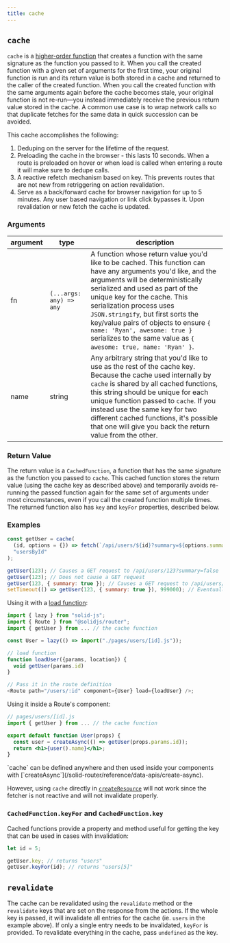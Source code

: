 ```yaml
---
title: cache
---
```


## `cache`

`cache` is a [higher-order function](https://en.wikipedia.org/wiki/Higher-order_function) that creates a function with the same signature as the function you passed to it.
When you call the created function with a given set of arguments for the first time, your original function is run and its return value is both stored in a cache and returned to the caller of the created function.
When you call the created function with the same arguments again before the cache becomes stale, your original function is not re-run—you instead immediately receive the previous return value stored in the cache.
A common use case is to wrap network calls so that duplicate fetches for the same data in quick succession can be avoided.

This cache accomplishes the following:

1. Deduping on the server for the lifetime of the request.
2. Preloading the cache in the browser - this lasts 10 seconds.
   When a route is preloaded on hover or when load is called when entering a route it will make sure to dedupe calls.
3. A reactive refetch mechanism based on key.
   This prevents routes that are not new from retriggering on action revalidation.
4. Serve as a back/forward cache for browser navigation for up to 5 minutes.
   Any user based navigation or link click bypasses it.
   Upon revalidation or new fetch the cache is updated.

### Arguments

| argument | type | description |
| -------- | ---- | ----------- |
| fn | `(...args: any) => any` | A function whose return value you'd like to be cached. This function can have any arguments you'd like, and the arguments will be deterministically serialized and used as part of the unique key for the cache. This serialization process uses `JSON.stringify`, but first sorts the key/value pairs of objects to ensure `{ name: 'Ryan', awesome: true }` serializes to the same value as `{ awesome: true, name: 'Ryan' }`. |
| name | string | Any arbitrary string that you'd like to use as the rest of the cache key. Because the cache used internally by `cache` is shared by all cached functions, this string should be unique for each unique function passed to `cache`. If you instead use the same key for two different cached functions, it's possible that one will give you back the return value from the other. |

### Return Value

The return value is a `CachedFunction`, a function that has the same signature as the function you passed to `cache`.
This cached function stores the return value (using the cache key as described above) and temporarily avoids re-running the passed function again for the same set of arguments under most circumstances, even if you call the created function multiple times.
The returned function also has `key` and `keyFor` properties, described below.

### Examples


```js
const getUser = cache(
  (id, options = {}) => fetch(`/api/users/${id}?summary=${options.summary || false}`).then(r => r.json()),
  "usersById"
);

getUser(123); // Causes a GET request to /api/users/123?summary=false
getUser(123); // Does not cause a GET request
getUser(123, { summary: true }); // Causes a GET request to /api/users/123?summary=true
setTimeout(() => getUser(123, { summary: true }), 999000); // Eventually causes another GET request to /api/users/123?summary=true
```

Using it with a [load function](https://docs.solidjs.com/solid-router/reference/load-functions/load):

```js
import { lazy } from "solid-js";
import { Route } from "@solidjs/router";
import { getUser } from ... // the cache function

const User = lazy(() => import("./pages/users/[id].js"));

// load function
function loadUser({params, location}) {
  void getUser(params.id)
}

// Pass it in the route definition
<Route path="/users/:id" component={User} load={loadUser} />;
```

Using it inside a Route's component:

```jsx
// pages/users/[id].js
import { getUser } from ... // the cache function

export default function User(props) {
  const user = createAsync(() => getUser(props.params.id));
  return <h1>{user().name}</h1>;
}
```

<Callout>
  `cache` can be defined anywhere and then used inside your components with [`createAsync`](/solid-router/reference/data-apis/create-async).

However, using `cache` directly in [`createResource`](/reference/basic-reactivity/create-resource) will not work since the fetcher is not reactive and will not invalidate properly.

</Callout>

### `CachedFunction.keyFor` and `CachedFunction.key`

Cached functions provide a property and method useful for getting the key that can be used in cases with invalidation:

```ts
let id = 5;

getUser.key; // returns "users"
getUser.keyFor(id); // returns "users[5]"
```

## `revalidate`

The cache can be revalidated using the `revalidate` method or the `revalidate` keys that are set on the response from the actions.
If the whole key is passed, it will invalidate all entries for the cache (ie. `users` in the example above).
If only a single entry needs to be invalidated, `keyFor` is provided.
To revalidate everything in the cache, pass `undefined` as the key.
